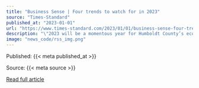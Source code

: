 ```yaml
---
title: "Business Sense | Four trends to watch for in 2023"
source: "Times-Standard"
published_at: "2023-01-01"
url: "https://www.times-standard.com/2023/01/01/business-sense-four-trends-to-watch-for-in-2023/"
description: "\"2023 will be a momentous year for Humboldt County’s economy. Here are four developments I’ll be watching,\" Michael Kraft writes in Business Sense."
image: "news_code/rss_img.png"
---
```



  Published: {{< meta published_at >}}
  

  Source: {{< meta source >}}
  

  [Read full article]({{< meta url >}})
  

